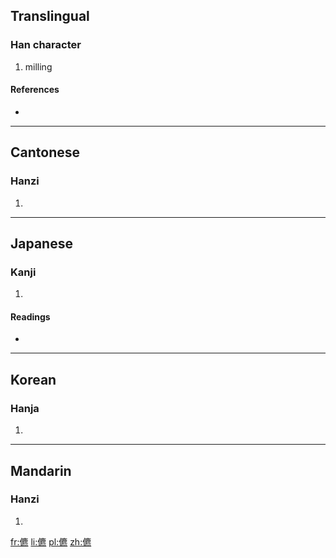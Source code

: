 ==Translingual==

===Han character===
{{Han char|rn=9|rad=人|as=15|sn=17|four=2023<sub>1</sub>|canj=人戈心火 (OIPF)}}

# milling

====References====
* {{Han ref|kx=0120.240|dkj=01257|dj=0254.220|hdz=10235.120|uh=5126|ud=20774|bh=ECB9|bd=60601}}

----

==Cantonese==

===Hanzi===
{{yue-hanzi|jyut=|y=biu1}}

# {{defn|lang=yue|sort=人15}}

----

==Japanese==

===Kanji===
{{ja-kanji|grade=|rs=人15}}

# {{defn|lang=ja|sort=人15}}

====Readings====
* {{ja-readings|on=[[ひょう]] (hyō)|kun=[[さかんなさま]] (sakannasama)}}

----

==Korean==

===Hanja===
{{ko-hanja|hangeul=표|rv=pyo|mr=p'yo}}

# {{defn|lang=ko|sort=人15}}

----

==Mandarin==

===Hanzi===
{{cmn-hanzi|pin=[[biāo]] ([[biao1]])|wg=piao<sup>1</sup>}}

# {{defn|lang=cmn|sort=人15}}

[[fr:儦]]
[[li:儦]]
[[pl:儦]]
[[zh:儦]]